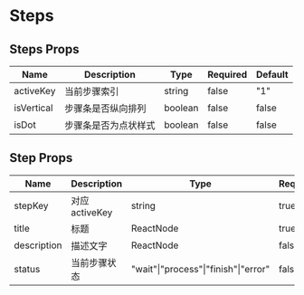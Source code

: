 
# Steps

<Base />
<ActiveChange />
<Vertical />
<Dot />
<Custom />

## Steps Props

| Name       | Description          | Type    | Required | Default |
| ---------- | -------------------- | ------- | -------- | ------- |
| activeKey  | 当前步骤索引         | string  | false    | "1"     |
| isVertical | 步骤条是否纵向排列   | boolean | false    | false   |
| isDot      | 步骤条是否为点状样式 | boolean | false    | false   |

## Step Props

| Name        | Description    | Type                                 | Required | Default |
| ----------- | -------------- | ------------------------------------ | -------- | ------- |
| stepKey     | 对应 activeKey | string                               | true     |         |
| title       | 标题           | ReactNode                            | true     | -       |
| description | 描述文字       | ReactNode                            | false    | -       |
| status      | 当前步骤状态   | "wait"\|"process"\|"finish"\|"error" | false    | "wait"  |
